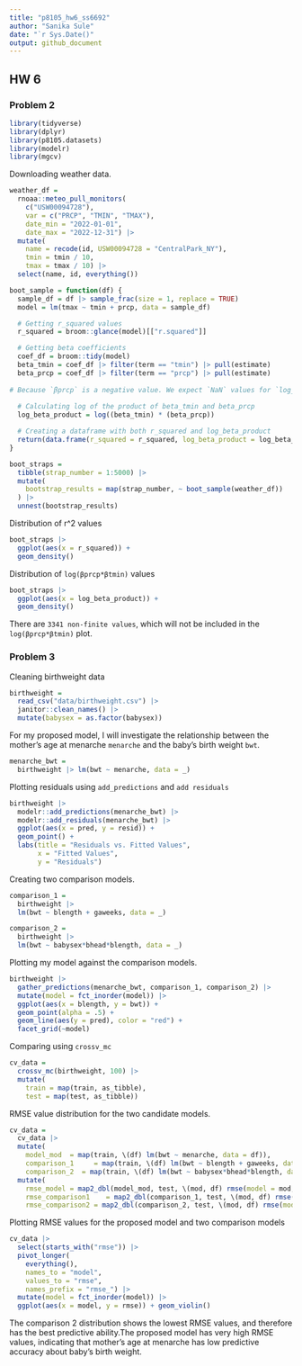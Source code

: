 ```yaml
---
title: "p8105_hw6_ss6692"
author: "Sanika Sule"
date: "`r Sys.Date()"
output: github_document
---
```

## HW 6
### Problem 2

```r
library(tidyverse)
library(dplyr)
library(p8105.datasets)
library(modelr)
library(mgcv)
```

Downloading weather data.

```r
weather_df = 
  rnoaa::meteo_pull_monitors(
    c("USW00094728"),
    var = c("PRCP", "TMIN", "TMAX"), 
    date_min = "2022-01-01",
    date_max = "2022-12-31") |>
  mutate(
    name = recode(id, USW00094728 = "CentralPark_NY"),
    tmin = tmin / 10,
    tmax = tmax / 10) |>
  select(name, id, everything())
```

```r
boot_sample = function(df) {
  sample_df = df |> sample_frac(size = 1, replace = TRUE)
  model = lm(tmax ~ tmin + prcp, data = sample_df)

  # Getting r_squared values
  r_squared = broom::glance(model)[["r.squared"]]

  # Getting beta coefficients
  coef_df = broom::tidy(model)
  beta_tmin = coef_df |> filter(term == "tmin") |> pull(estimate)
  beta_prcp = coef_df |> filter(term == "prcp") |> pull(estimate)
  
# Because `βprcp` is a negative value. We expect `NaN` values for `log_beta`.
  
  # Calculating log of the product of beta_tmin and beta_prcp
  log_beta_product = log((beta_tmin) * (beta_prcp))

  # Creating a dataframe with both r_squared and log_beta_product
  return(data.frame(r_squared = r_squared, log_beta_product = log_beta_product))
}

boot_straps = 
  tibble(strap_number = 1:5000) |> 
  mutate(
    bootstrap_results = map(strap_number, ~ boot_sample(weather_df))
  ) |> 
  unnest(bootstrap_results)

```

Distribution of r^2 values

```r
boot_straps |> 
  ggplot(aes(x = r_squared)) + 
  geom_density()
```

Distribution of `log(βprcp*βtmin)` values

```r
boot_straps |> 
  ggplot(aes(x = log_beta_product)) + 
  geom_density()
```

There are `3341 non-finite values`, which will not be included in the `log(βprcp*βtmin)` plot.

### Problem 3
Cleaning birthweight data
```r
birthweight =
  read_csv("data/birthweight.csv") |> 
  janitor::clean_names() |> 
  mutate(babysex = as.factor(babysex))
```

For my proposed model, I will investigate the relationship between the mother's age at menarche `menarche` and the baby's birth weight `bwt`. 

```r
menarche_bwt = 
  birthweight |> lm(bwt ~ menarche, data = _)

```

Plotting residuals using `add_predictions` and `add residuals`

```r
birthweight |> 
  modelr::add_predictions(menarche_bwt) |> 
  modelr::add_residuals(menarche_bwt) |> 
  ggplot(aes(x = pred, y = resid)) + 
  geom_point() + 
  labs(title = "Residuals vs. Fitted Values",
       x = "Fitted Values",
       y = "Residuals")
```

Creating two comparison models.

```r
comparison_1 = 
  birthweight |> 
  lm(bwt ~ blength + gaweeks, data = _)

comparison_2 = 
  birthweight |> 
  lm(bwt ~ babysex*bhead*blength, data = _)
```

Plotting my model against the comparison models.

```r
birthweight |> 
  gather_predictions(menarche_bwt, comparison_1, comparison_2) |> 
  mutate(model = fct_inorder(model)) |> 
  ggplot(aes(x = blength, y = bwt)) + 
  geom_point(alpha = .5) +
  geom_line(aes(y = pred), color = "red") + 
  facet_grid(~model)
```

Comparing using `crossv_mc`

```r
cv_data =
  crossv_mc(birthweight, 100) |> 
  mutate(
    train = map(train, as_tibble),
    test = map(test, as_tibble))
```

RMSE value distribution for the two candidate models.

```r
cv_data = 
  cv_data |> 
  mutate(
    model_mod  = map(train, \(df) lm(bwt ~ menarche, data = df)),
    comparison_1     = map(train, \(df) lm(bwt ~ blength + gaweeks, data = df)),
    comparison_2  = map(train, \(df) lm(bwt ~ babysex*bhead*blength, data = df))) |> 
  mutate(
    rmse_model = map2_dbl(model_mod, test, \(mod, df) rmse(model = mod, data = df)),
    rmse_comparison1    = map2_dbl(comparison_1, test, \(mod, df) rmse(model = mod, data = df)),
    rmse_comparison2 = map2_dbl(comparison_2, test, \(mod, df) rmse(model = mod, data = df)))
```

Plotting RMSE values for the proposed model and two comparison models

```r
cv_data |> 
  select(starts_with("rmse")) |> 
  pivot_longer(
    everything(),
    names_to = "model", 
    values_to = "rmse",
    names_prefix = "rmse_") |> 
  mutate(model = fct_inorder(model)) |> 
  ggplot(aes(x = model, y = rmse)) + geom_violin()
```

The comparison 2 distribution shows the lowest RMSE values, and therefore has the best predictive ability.The proposed model has very high RMSE values, indicating that mother's age at menarche has low predictive accuracy about baby's birth weight.